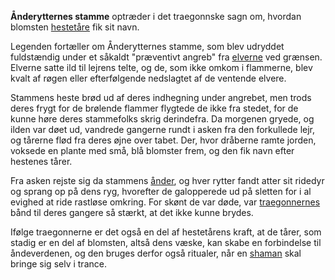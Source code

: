 {{title:Ånderytternes stamme}}
{{author:Laura Holmegaard}}
{{timestamp:2010-12-31T15:18:23Z}}
{{copyright:Ånderytternes stamme}}
'''Ånderytternes stamme''' optræder i det traegonnske sagn om, hvordan blomsten [[hestetåre]] fik sit navn.

Legenden fortæller om Ånderytternes stamme, som blev udryddet fuldstændig under et såkaldt "præventivt angreb" fra [[elver|elverne]] ved grænsen. Elverne satte ild til lejrens telte, og de, som ikke omkom i flammerne, blev kvalt af røgen eller efterfølgende nedslagtet af de ventende elvere.

Stammens heste brød ud af deres indhegning under angrebet, men trods deres frygt for de brølende flammer flygtede de ikke fra stedet, for de kunne høre deres stammefolks skrig derindefra. Da morgenen gryede, og ilden var døet ud, vandrede gangerne rundt i asken fra den forkullede lejr, og tårerne flød fra deres øjne over tabet. Der, hvor dråberne ramte jorden, voksede en plante med små, blå blomster frem, og den fik navn efter hestenes tårer.

Fra asken rejste sig da stammens [[ånd|ånder]], og hver rytter fandt atter sit ridedyr og sprang op på dens ryg, hvorefter de galopperede ud på sletten for i al evighed at ride rastløse omkring. For skønt de var døde, var [[traegonner|traegonnernes]] bånd til deres gangere så stærkt, at det ikke kunne brydes.

Ifølge traegonnerne er det også en del af hestetårens kraft, at de tårer, som stadig er en del af blomsten, altså dens væske, kan skabe en forbindelse til åndeverdenen, og den bruges derfor også ritualer, når en [[shaman]] skal bringe sig selv i trance.